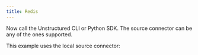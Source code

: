 ```yaml
---
title: Redis
---
```



<NewDocument />


<SharedContentRedis/>
<SharedAPIKeyURL/>

Now call the Unstructured CLI or Python SDK. The source connector can be any of the ones supported.

This example uses the local source connector:


<CodeGroup>
  <RedisAPISh />
  <RedisAPIPyV2 />
</CodeGroup>


